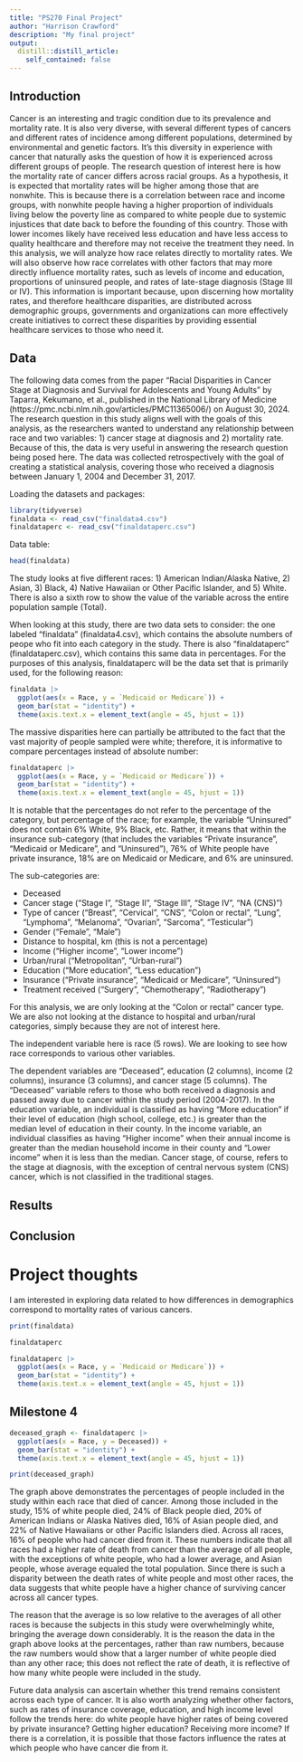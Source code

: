 ```yaml
---
title: "PS270 Final Project"
author: "Harrison Crawford"
description: "My final project"
output:
  distill::distill_article:
    self_contained: false
---
```



## Introduction

Cancer is an interesting and tragic condition due to its prevalence and mortality rate. It is also very diverse, with several different types of cancers and different rates of incidence among different populations, determined by environmental and genetic factors. It's this diversity in experience with cancer that naturally asks the question of how it is experienced across different groups of people. The research question of interest here is how the mortality rate of cancer differs across racial groups. As a hypothesis, it is expected that mortality rates will be higher among those that are nonwhite. This is because there is a correlation between race and income groups, with nonwhite people having a higher proportion of individuals living below the poverty line as compared to white people due to systemic injustices that date back to before the founding of this country. Those with lower incomes likely have received less education and have less access to quality healthcare and therefore may not receive the treatment they need. In this analysis, we will analyze how race relates directly to mortality rates. We will also observe how race correlates with other factors that may more directly influence mortality rates, such as levels of income and education, proportions of uninsured people, and rates of late-stage diagnosis (Stage III or IV). This information is important because, upon discerning how mortality rates, and therefore healthcare disparities, are distributed across demographic groups, governments and organizations can more effectively create initiatives to correct these disparities by providing essential healthcare services to those who need it.   


## Data

The following data comes from the paper "Racial Disparities in Cancer Stage at Diagnosis and Survival for Adolescents and Young Adults" by Taparra, Kekumano, et al., published in the National Library of Medicine (https://pmc.ncbi.nlm.nih.gov/articles/PMC11365006/) on August 30, 2024. The research question in this study aligns well with the goals of this analysis, as the researchers wanted to understand any relationship between race and two variables: 1) cancer stage at diagnosis and 2) mortality rate. Because of this, the data is very useful in answering the research question being posed here. The data was collected retrospectively with the goal of creating a statistical analysis, covering those who received a diagnosis between January 1, 2004 and December 31, 2017. 

Loading the datasets and packages: 

```r
library(tidyverse)
finaldata <- read_csv("finaldata4.csv")
finaldataperc <- read_csv("finaldataperc.csv")
```

Data table: 
```r
head(finaldata)
```


The study looks at five different races: 1) American Indian/Alaska Native, 2) Asian, 3) Black, 4) Native Hawaiian or Other Pacific Islander, and 5) White. There is also a sixth row to show the value of the variable across the entire population sample (Total). 

When looking at this study, there are two data sets to consider: the one labeled "finaldata" (finaldata4.csv), which contains the absolute numbers of peope who fit into each category in the study. There is also "finaldataperc" (finaldataperc.csv), which contains this same data in percentages. For the purposes of this analysis, finaldataperc will be the data set that is primarily used, for the following reason: 

```r
finaldata |>
  ggplot(aes(x = Race, y = `Medicaid or Medicare`)) +
  geom_bar(stat = "identity") +
  theme(axis.text.x = element_text(angle = 45, hjust = 1))
```

The massive disparities here can partially be attributed to the fact that the vast majority of people sampled were white; therefore, it is informative to compare percentages instead of absolute number: 

```r
finaldataperc |>
  ggplot(aes(x = Race, y = `Medicaid or Medicare`)) +
  geom_bar(stat = "identity") +
  theme(axis.text.x = element_text(angle = 45, hjust = 1))
```


It is notable that the percentages do not refer to the percentage of the category, but percentage of the race; for example, the variable "Uninsured" does not contain 6% White, 9% Black, etc. Rather, it means that within the insurance sub-category (that includes the variables "Private insurance", "Medicaid or Medicare", and "Uninsured"), 76% of White people have private insurance, 18% are on Medicaid or Medicare, and 6% are uninsured.

The sub-categories are:

- Deceased
- Cancer stage ("Stage I", "Stage II", "Stage III", "Stage IV", "NA (CNS)")
- Type of cancer ("Breast", "Cervical", "CNS", "Colon or rectal", "Lung", "Lymphoma", "Melanoma", "Ovarian", "Sarcoma", "Testicular")
- Gender ("Female", "Male")
- Distance to hospital, km (this is not a percentage)
- Income ("Higher income", "Lower income")
- Urban/rural ("Metropolitan", "Urban-rural")
- Education ("More education", "Less education")
- Insurance ("Private insurance", "Medicaid or Medicare", "Uninsured")
- Treatment received ("Surgery", "Chemotherapy", "Radiotherapy")

For this analysis, we are only looking at the "Colon or rectal" cancer type. We are also not looking at the distance to hospital and urban/rural categories, simply because they are not of interest here.   

The independent variable here is race (5 rows). We are looking to see how race corresponds to various other variables. 

The dependent variables are "Deceased", education (2 columns), income (2 columns), insurance (3 columns), and cancer stage (5 columns). The "Deceased" variable refers to those who both received a diagnosis and passed away due to cancer within the study period (2004-2017). In the education variable, an individual is classified as having "More education" if their level of education (high school, college, etc.) is greater than the median level of education in their county. In the income variable, an individual classifies as having "Higher income" when their annual income is greater than the median household income in their county and "Lower income" when it is less than the median. Cancer stage, of course, refers to the stage at diagnosis, with the exception of central nervous system (CNS) cancer, which is not classified in the traditional stages. 






## Results

## Conclusion




# Project thoughts

I am interested in exploring data related to how differences in demographics correspond to mortality rates of various cancers. 


```r
print(finaldata)
```

```r
finaldataperc
```


```r
finaldataperc |>
  ggplot(aes(x = Race, y = `Medicaid or Medicare`)) +
  geom_bar(stat = "identity") +
  theme(axis.text.x = element_text(angle = 45, hjust = 1))
```

## Milestone 4

```r
deceased_graph <- finaldataperc |>
  ggplot(aes(x = Race, y = Deceased)) + 
  geom_bar(stat = "identity") +
  theme(axis.text.x = element_text(angle = 45, hjust = 1))

print(deceased_graph)
```

The graph above demonstrates the percentages of people included in the study within each race that died of cancer. Among those included in the study, 15% of white people died, 24% of Black people died, 20% of American Indians or Alaska Natives died, 16% of Asian people died, and 22% of Native Hawaiians or other Pacific Islanders died. Across all races, 16% of people who had cancer died from it. These numbers indicate that all races had a higher rate of death from cancer than the average of all people, with the exceptions of white people, who had a lower average, and Asian people, whose average equaled the total population. Since there is such a disparity between the death rates of white people and most other races, the data suggests that white people have a higher chance of surviving cancer across all cancer types.

The reason that the average is so low relative to the averages of all other races is because the subjects in this study were overwhelmingly white, bringing the average down considerably. It is the reason the data in the graph above looks at the percentages, rather than raw numbers, because the raw numbers would show that a larger number of white people died than any other race; this does not reflect the rate of death, it is reflective of how many white people were included in the study. 

Future data analysis can ascertain whether this trend remains consistent across each type of cancer. It is also worth analyzing whether other factors, such as rates of insurance coverage, education, and high income level follow the trends here: do white people have higher rates of being covered by private insurance? Getting higher education? Receiving more income? If there is a correlation, it is possible that those factors influence the rates at which people who have cancer die from it. 







